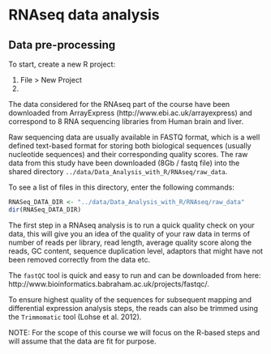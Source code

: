 # RNAseq data analysis

## Data pre-processing

To start, create a new R project:

1. File > New Project
2. 

The data considered for the RNAseq part of the course have been downloaded from 
ArrayExpress (http://www.ebi.ac.uk/arrayexpress) and correspond to 8 RNA 
sequencing libraries from Human brain and liver.

Raw sequencing data are usually available in FASTQ format, which is a well 
defined text-based format for storing both biological sequences (usually nucleotide
sequences) and their corresponding quality scores. The raw data from this study 
have been downloaded (8Gb / fastq file) into the shared directory 
`../data/Data_Analysis_with_R/RNAseq/raw_data`.

To see a list of files in this directory, enter the following commands:

```r
RNASeq_DATA_DIR <- "../data/Data_Analysis_with_R/RNAseq/raw_data"
dir(RNASeq_DATA_DIR)
```

The first step in a RNAseq analysis is to run a quick quality check on your data, 
this will give you an idea of the quality of your raw data in terms of number of 
reads per library, read length, average quality score along the reads, GC content, 
sequence duplication level, adaptors that might have not been removed correctly from the data etc.

The `fastQC` tool is quick and easy to run and can be downloaded from here: http://www.bioinformatics.babraham.ac.uk/projects/fastqc/.

To ensure highest quality of the sequences for subsequent mapping and 
differential expression analysis steps, the reads can also be trimmed using 
the `Trimmomatic` tool (Lohse et al. 2012).

NOTE: For the scope of this course we will focus on the R-based steps and 
will assume that the data are fit for purpose.